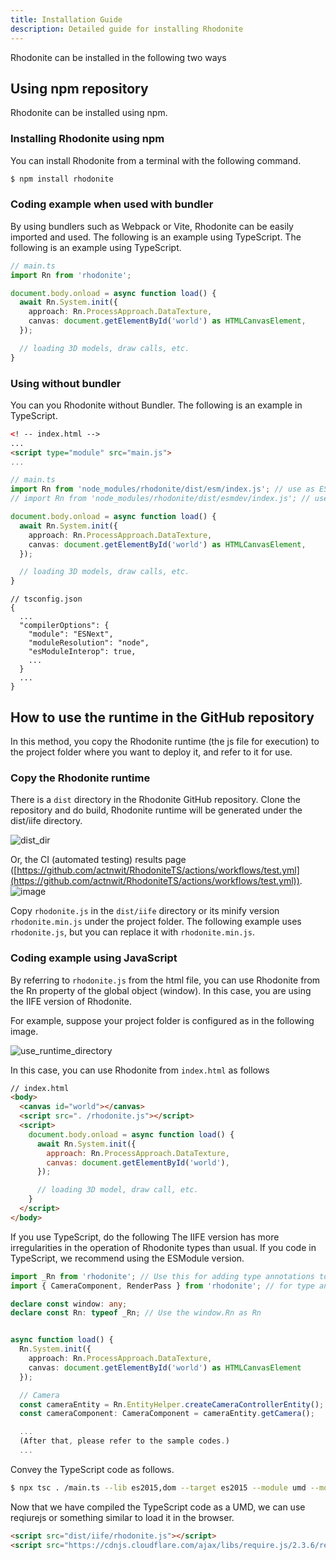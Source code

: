```yaml
---
title: Installation Guide
description: Detailed guide for installing Rhodonite
---
```



<DocLayout>

Rhodonite can be installed in the following two ways

## Using npm repository

Rhodonite can be installed using npm.

### Installing Rhodonite using npm

You can install Rhodonite from a terminal with the following command.

```bash
$ npm install rhodonite
```

### Coding example when used with bundler

By using bundlers such as Webpack or Vite, Rhodonite can be easily imported and used. The following is an example using TypeScript.
The following is an example using TypeScript.

```ts
// main.ts
import Rn from 'rhodonite';

document.body.onload = async function load() {
  await Rn.System.init({
    approach: Rn.ProcessApproach.DataTexture,
    canvas: document.getElementById('world') as HTMLCanvasElement,
  });

  // loading 3D models, draw calls, etc.
}
```

### Using without bundler

You can you Rhodonite without Bundler. The following is an example in TypeScript.

```html
<! -- index.html -->
...
<script type="module" src="main.js">
...
```

```ts
// main.ts
import Rn from 'node_modules/rhodonite/dist/esm/index.js'; // use as ESModule
// import Rn from 'node_modules/rhodonite/dist/esmdev/index.js'; // use this if you want to display the source map or step through the library

document.body.onload = async function load() {
  await Rn.System.init({
    approach: Rn.ProcessApproach.DataTexture,
    canvas: document.getElementById('world') as HTMLCanvasElement,
  });

  // loading 3D models, draw calls, etc.
}
```

```
// tsconfig.json
{
  ...
  "compilerOptions": {
    "module": "ESNext",
    "moduleResolution": "node",
    "esModuleInterop": true,
    ...
  }
  ...
}
```

## How to use the runtime in the GitHub repository

In this method, you copy the Rhodonite runtime (the js file for execution) to the project folder where you want to deploy it, and refer to it for use.

### Copy the Rhodonite runtime

There is a `dist` directory in the Rhodonite GitHub repository.
Clone the repository and do build, Rhodonite runtime will be generated under the dist/iife directory.

![dist_dir](https://user-images.githubusercontent.com/3821214/161363331-ff417948-228b-460e-a11a-2cc8481f6df0.png)

Or, the CI (automated testing) results page ([https://github.com/actnwit/RhodoniteTS/actions/workflows/test.yml](https://github.com/actnwit/RhodoniteTS/actions/workflows/test.yml)).
![image](https://user-images.githubusercontent.com/3821214/161414183-1d070606-771a-47e4-b5c3-330bcd5170d9.png)

Copy `rhodonite.js` in the `dist/iife` directory or its minify version `rhodonite.min.js` under the project folder. The following example uses `rhodonite.js`, but you can replace it with `rhodonite.min.js`.

### Coding example using JavaScript

By referring to `rhodonite.js` from the html file, you can use Rhodonite from the Rn property of the global object (window).
In this case, you are using the IIFE version of Rhodonite.

For example, suppose your project folder is configured as in the following image.

![use_runtime_directory](https://user-images.githubusercontent.com/3821214/161363360-26add3ca-54b2-4173-bf2c-aeb4add8168e.png)

In this case, you can use Rhodonite from `index.html` as follows

```html
// index.html
<body>
  <canvas id="world"></canvas>
  <script src=". /rhodonite.js"></script>
  <script>
    document.body.onload = async function load() {
      await Rn.System.init({
        approach: Rn.ProcessApproach.DataTexture,
        canvas: document.getElementById('world'),
      });

      // loading 3D model, draw call, etc.
    }
  </script>
</body>
```

If you use TypeScript, do the following
The IIFE version has more irregularities in the operation of Rhodonite types than usual.
If you code in TypeScript, we recommend using the ESModule version.

```ts
import _Rn from 'rhodonite'; // Use this for adding type annotations to window.Rn in this sample
import { CameraComponent, RenderPass } from 'rhodonite'; // for type annotations for iife usage

declare const window: any;
declare const Rn: typeof _Rn; // Use the window.Rn as Rn


async function load() {
  Rn.System.init({
    approach: Rn.ProcessApproach.DataTexture,
    canvas: document.getElementById('world') as HTMLCanvasElement
  });

  // Camera
  const cameraEntity = Rn.EntityHelper.createCameraControllerEntity();
  const cameraComponent: CameraComponent = cameraEntity.getCamera();

  ...
  (After that, please refer to the sample codes.)
  ...

```

Convey the TypeScript code as follows.

```bash
$ npx tsc . /main.ts --lib es2015,dom --target es2015 --module umd --moduleResolution node
```

Now that we have compiled the TypeScript code as a UMD, we can use reqiurejs or something similar to load it in the browser.

```html
<script src="dist/iife/rhodonite.js"></script>
<script src="https://cdnjs.cloudflare.com/ajax/libs/require.js/2.3.6/require.min.js" data-main="main.js"></script>
```


</DocLayout>
